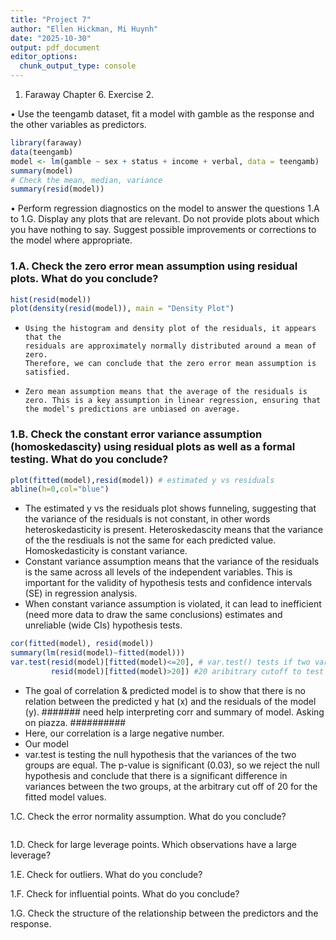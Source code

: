 ```yaml
---
title: "Project 7"
author: "Ellen Hickman, Mi Huynh"
date: "2025-10-30"
output: pdf_document
editor_options: 
  chunk_output_type: console
---
```


1. Faraway Chapter 6. Exercise 2.

• Use the teengamb dataset, fit a model with gamble as the response and the other variables as predictors.
```r
library(faraway)
data(teengamb)
model <- lm(gamble ~ sex + status + income + verbal, data = teengamb)
summary(model)
# Check the mean, median, variance
summary(resid(model))
```

• Perform regression diagnostics on the model to answer the questions 1.A to 1.G. Display any plots that are relevant. Do not provide plots about which you have nothing to say. Suggest possible improvements or corrections to the model where appropriate.

### 1.A. Check the zero error mean assumption using residual plots. What do you conclude?
```r
hist(resid(model))
plot(density(resid(model)), main = "Density Plot")
```
-     Using the histogram and density plot of the residuals, it appears that the 
      residuals are approximately normally distributed around a mean of zero. 
      Therefore, we can conclude that the zero error mean assumption is satisfied.
-     Zero mean assumption means that the average of the residuals is zero. This is a key assumption in linear regression, ensuring that the model's predictions are unbiased on average.
      
### 1.B. Check the constant error variance assumption (homoskedascity) using residual plots as well as a formal testing. What do you conclude?
```r
plot(fitted(model),resid(model)) # estimated y vs residuals
abline(h=0,col="blue")
```
-   The estimated y vs the residuals plot shows funneling, suggesting that the variance of the residuals is not constant, in other words heteroskedasticity is present. Heteroskedascity means that the variance of the the resdiuals is not the same for each predicted value. Homoskedasticity is constant variance. 
-   Constant variance assumption means that the variance of the residuals is the same across all levels of the independent variables. This is important for the validity of hypothesis tests and confidence intervals (SE) in regression analysis.
-   When constant variance assumption is violated, it can lead to inefficient (need more data to draw the same conclusions) estimates and unreliable (wide CIs) hypothesis tests.
```r
cor(fitted(model), resid(model)) 
summary(lm(resid(model)~fitted(model)))
var.test(resid(model)[fitted(model)<=20], # var.test() tests if two variances are equal. Ho = var1/var2 = 1. Ha = var1/var2 != 1
         resid(model)[fitted(model)>20]) #20 aribitrary cutoff to test equal variances across low and high fitted values
```
-   The goal of correlation & predicted model is to show that there is no relation between the predicted y hat (x) and the residuals of the model (y). ####### need help interpreting corr and summary of model. Asking on piazza. ##########
-   Here, our correlation is a large negative number. 
-   Our model 
-   var.test is testing the null hypothesis that the variances of the two groups are equal. The p-value is significant (0.03), so we reject the null hypothesis and conclude that there is a significant difference in variances between the two groups, at the arbitrary cut off of 20 for the fitted model values. 

1.C. Check the error normality assumption. What do you conclude?
```r
```

1.D. Check for large leverage points. Which observations have a large leverage?

1.E. Check for outliers. What do you conclude?

1.F. Check for influential points. What do you conclude?

1.G. Check the structure of the relationship between the predictors and the
response. 